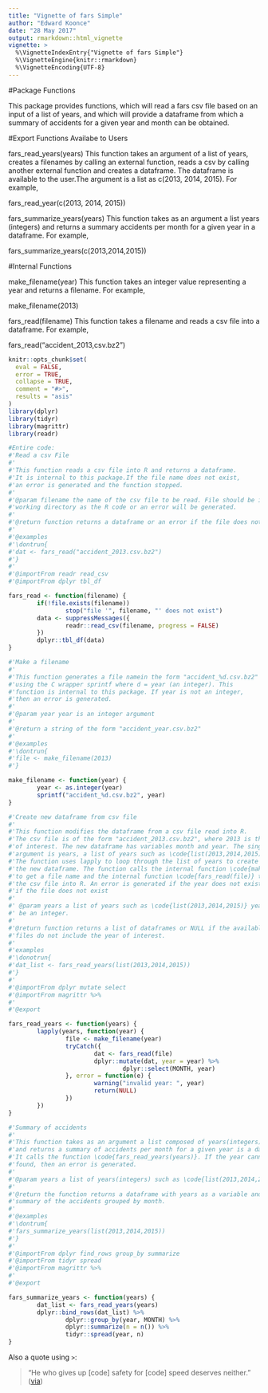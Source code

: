 ```yaml
---
title: "Vignette of fars Simple"
author: "Edward Koonce"
date: "28 May 2017"
output: rmarkdown::html_vignette
vignette: >
  %\VignetteIndexEntry{"Vignette of fars Simple"}
  %\VignetteEngine{knitr::rmarkdown}
  %\VignetteEncoding{UTF-8}
---
```

#Package Functions

This package provides functions, which will read a fars csv file
based on an input of a list of years, and which will provide a dataframe
from which a summary of accidents for a given year and month can be obtained.
    
#Export Functions Availabe to Users

fars_read_years(years)
This function takes an argument of a list of years, creates a filenames by
calling an external function, reads a csv by calling another external function
and creates a dataframe. The dataframe is available to the user.The argument is a list as c(2013, 2014, 2015). For example,

fars_read_year(c(2013, 2014, 2015))

fars_summarize_years(years)
This function takes as an argument a list years (integers) and returns a summary
accidents per month for a given year in a dataframe. For example,

fars_summarize_years(c(2013,2014,2015))

#Internal Functions

make_filename(year)
This function takes an integer value representing a year and returns a filename.
For example,

make_filename(2013)

fars_read(filename)
This function takes a filename and reads a csv file into a dataframe.
For example,

fars_read("accident_2013,csv.bz2")


```r
knitr::opts_chunk$set(
  eval = FALSE,
  error = TRUE,
  collapse = TRUE,
  comment = "#>",
  results = "asis"
)
library(dplyr)
library(tidyr)
library(magrittr)
library(readr)

#Entire code:
#'Read a csv File
#'
#'This function reads a csv file into R and returns a dataframe.
#'It is internal to this package.If the file name does not exist,
#'an error is generated and the function stopped.
#'
#'@param filename the name of the csv file to be read. File should be in the same
#'working directory as the R code or an error will be generated.
#'
#'@return function returns a dataframe or an error if the file does not exist.
#'
#'@examples
#'\dontrun{
#'dat <- fars_read("accident_2013.csv.bz2")
#'}
#'
#'@importFrom readr read_csv
#'@importFrom dplyr tbl_df

fars_read <- function(filename) {
        if(!file.exists(filename))
                stop("file '", filename, "' does not exist")
        data <- suppressMessages({
                readr::read_csv(filename, progress = FALSE)
        })
        dplyr::tbl_df(data)
}

#'Make a filename
#'
#'This function generates a file namein the form "accident_%d.csv.bz2"
#'using the C wrapper sprintf where d = year (an integer). This
#'function is internal to this package. If year is not an integer,
#'then an error is generated.
#'
#'@param year year is an integer argument
#'
#'@return a string of the form "accident_year.csv.bz2"
#'
#'@examples
#'\dontrun{
#'file <- make_filename(2013)
#'}

make_filename <- function(year) {
        year <- as.integer(year)
        sprintf("accident_%d.csv.bz2", year)
}

#'Create new dataframe from csv file
#'
#'This function modifies the dataframe from a csv file read into R.
#'The csv file is of the form "accident_2013.csv.bz2", where 2013 is the year
#'of interest. The new dataframe has variables month and year. The single
#'argument is years, a list of years such as \code{list(2013,2014,2015)}.
#'The function uses lapply to loop through the list of years to create
#'the new dataframe. The function calls the internal function \code{make_filename(year)}
#'to get a file name and the internal function \code{fars_read(file)} to read 
#'the csv file into R. An error is generated if the year does not exist or
#'if the file does not exist
#'
#' @param years a list of years such as \code{list(2013,2014,2015)} year 
#' be an integer.
#' 
#'@return function returns a list of dataframes or NULL if the available
#'files do not include the year of interest.
#'
#'examples
#'\donotrun{
#'dat_list <- fars_read_years(list(2013,2014,2015))
#'}
#'
#'@importFrom dplyr mutate select
#'@importFrom magrittr %>%
#'
#'@export    

fars_read_years <- function(years) {
        lapply(years, function(year) {
                file <- make_filename(year)
                tryCatch({
                        dat <- fars_read(file)
                        dplyr::mutate(dat, year = year) %>% 
                                dplyr::select(MONTH, year)
                }, error = function(e) {
                        warning("invalid year: ", year)
                        return(NULL)
                })
        })
}

#'Summary of accidents
#'
#'This function takes as an argument a list composed of years(integers)
#'and returns a summary of accidents per month for a given year is a dataframe.
#'It calls the function \code{fars_read_years(years)}. If the year cannot be
#'found, then an error is generated.
#'
#'@param years a list of years(integers) such as \code{list(2013,2014,2015)}
#'
#'@return the function returns a dataframe with years as a variable and a 
#'summary of the accidents grouped by month.
#'
#'@examples 
#'\dontrum{
#'fars_summarize_years(list(2013,2014,2015))
#'}
#'
#'@importFrom dplyr find_rows group_by summarize
#'@importFrom tidyr spread
#'@importFrom magrittr %>%
#'
#'@export

fars_summarize_years <- function(years) {
        dat_list <- fars_read_years(years)
        dplyr::bind_rows(dat_list) %>% 
                dplyr::group_by(year, MONTH) %>% 
                dplyr::summarize(n = n()) %>%
                tidyr::spread(year, n)
}

```


    
Also a quote using `>`:

> "He who gives up [code] safety for [code] speed deserves neither."
([via](https://twitter.com/hadleywickham/status/504368538874703872))
